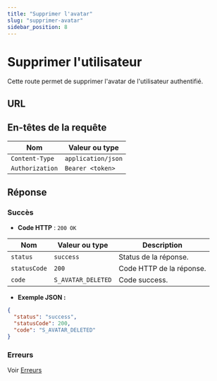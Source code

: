 ```yaml
---
title: "Supprimer l'avatar"
slug: "supprimer-avatar"
sidebar_position: 8
---
```



# Supprimer l'utilisateur

Cette route permet de supprimer l'avatar de l'utilisateur authentifié.

## URL

<HttpMethod method="DELETE" route="/v1/user/avatar" />

## En-têtes de la requête

| Nom      |        Valeur ou type                  |
|-----------|------------------------------|
| `Content-Type`     | `application/json`            |
| `Authorization`     | `Bearer <token>`            |

## Réponse

### Succès

- **Code HTTP** : `200 OK`

| Nom      |        Valeur ou type                  | Description                                         |
|-----------|------------------------------|-----------------------------------------------------|
| `status`     | `success`            | Status de la réponse.               |
| `statusCode`     | `200`          | Code HTTP de la réponse. |
| `code`     | `S_AVATAR_DELETED`        | Code success.                |

- **Exemple JSON :**

```json
{
  "status": "success",
  "statusCode": 200,
  "code": "S_AVATAR_DELETED"
}
```

### Erreurs

Voir [Erreurs](../../reponses/errors.mdx)